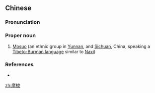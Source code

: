 ==Chinese==
{{zh-forms}}

===Pronunciation===
{{zh-pron
|m=Mósuō
|cat=pn
}}

===Proper noun===
{{zh-proper noun}}

# [[w:Mosuo|Mosuo]] (an ethnic group in [[Yunnan]], and [[Sichuan]], China, speaking a [[w:Tibeto-Burman languages|Tibeto-Burman language]] similar to [[w:Naxi language|Naxi]])

===References===
* {{pedialite|Mosuo}}

[[zh:摩梭]]
